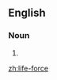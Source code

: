 ==English==

===Noun===
{{en-noun|head=[[life]]-[[force]]|-}}

# {{alternative spelling of|life force|lang=en}}

[[zh:life-force]]